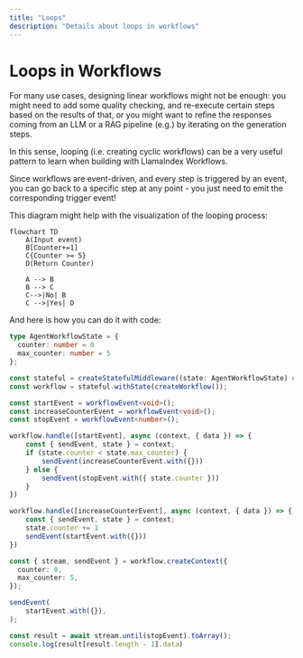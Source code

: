 ```yaml
---
title: "Loops"
description: "Details about loops in workflows"
---
```


# Loops in Workflows

For many use cases, designing linear workflows might not be enough: you might need to add some quality checking, and re-execute certain steps based on the results of that, or you might want to refine the responses coming from an LLM or a RAG pipeline (e.g.) by iterating on the generation steps. 

In this sense, looping (i.e. creating cyclic workflows) can be a very useful pattern to learn when building with LlamaIndex Workflows.

Since workflows are event-driven, and every step is triggered by an event, you can go back to a specific step at any point - you just need to emit the corresponding trigger event!

This diagram might help with the visualization of the looping process:

```mermaid
flowchart TD
    A(Input event)
    B[Counter+=1]
    C{Counter >= 5}
    D(Return Counter)

    A --> B
    B --> C
    C-->|No| B 
    C -->|Yes| D
```

And here is how you can do it with code:

```ts
type AgentWorkflowState = {
  counter: number = 0
  max_counter: number = 5
};

const stateful = createStatefulMiddleware((state: AgentWorkflowState) => state);
const workflow = stateful.withState(createWorkflow());

const startEvent = workflowEvent<void>();
const increaseCounterEvent = workflowEvent<void>();
const stopEvent = workflowEvent<number>();

workflow.handle([startEvent], async (context, { data }) => {
    const { sendEvent, state } = context;
    if (state.counter < state.max_counter) {
        sendEvent(increaseCounterEvent.with({}))
    } else {
        sendEvent(stopEvent.with({ state.counter }))
    }
})

workflow.handle([increaseCounterEvent], async (context, { data }) => {
    const { sendEvent, state } = context;
    state.counter += 1
    sendEvent(startEvent.with({}))
})

const { stream, sendEvent } = workflow.createContext({
  counter: 0,
  max_counter: 5,
});

sendEvent(
    startEvent.with({}),
);

const result = await stream.until(stopEvent).toArray();
console.log(result[result.length - 1].data)
```

